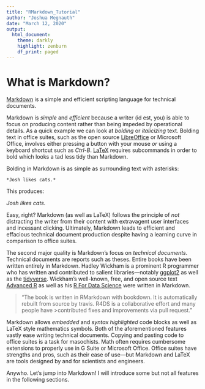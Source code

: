 ---
title: "RMarkdown_Tutorial"
author: "Joshua Megnauth"
date: "March 12, 2020"
output:
  html_document:
    theme: darkly
    highlight: zenburn
    df_print: paged
---

# What is Markdown?

[Markdown](https://bookdown.org/yihui/rmarkdown/) is a simple and efficient scripting language for technical documents.

Markdown is *simple* and *efficient* because a writer (id est, you) is able to focus on producing content rather than being impeded by operational details. As a quick example we can look at *bolding* or _italicizing_ text. Bolding text in office suites, such as the open source [LibreOffice](https://www.libreoffice.org/) or Microsoft Office, involves either pressing a button with your mouse _or_ using a keyboard shortcut such as _Ctrl-B_. [LaTeX](https://www.latex-project.org/) requires subcommands in order to bold which looks a tad less tidy than Markdown.

Bolding in Markdown is as simple as surrounding text with asterisks:

```
*Josh likes cats.*
```

This produces:

*Josh likes cats.*

Easy, right? Markdown (as well as LaTeX) follows the principle of _not_ distracting the writer from their content with extravagent user interfaces and incessant clicking. Ultimately, Markdown leads to efficient and effacious technical document production despite having a learning curve in comparison to office suites.

The second major quality is Markdown's focus on *technical documents*. Technical documents are reports such as theses. Entire books have been written entirely in Markdown. Hadley Wickham is a prominent R programmer who has written and contributed to salient libraries---notably [ggplot2](https://ggplot2.tidyverse.org/) as well as the [tidyverse](https://tidyverse.org/). Wickham's well-known, free, and open source text [Advanced R](http://adv-r.had.co.nz/Introduction.html) as well as his [R For Data Science](https://r4ds.had.co.nz/) were written in Markdown.

>"The book is written in RMarkdown with bookdown. It is automatically rebuilt from source by travis. R4DS is a collaborative effort and many people have >contributed fixes and improvements via pull request."

Markdown allows _embedded_ and _syntax highlighted_ code blocks as well as LaTeX style mathematics symbols. Both of the aforementioned features vastly ease writing technical documents. Copying and pasting code to office suites is a task for masochists. Math often requires cumbersome extensions to properly use in G Suite or Microsoft Office. Office suites have strengths and pros, such as their ease of use---but Markdown and LaTeX are tools designed by and for scientists and engineers.

Anywho. Let's jump into Markdown! I will introduce some but not all features in the following sections.

